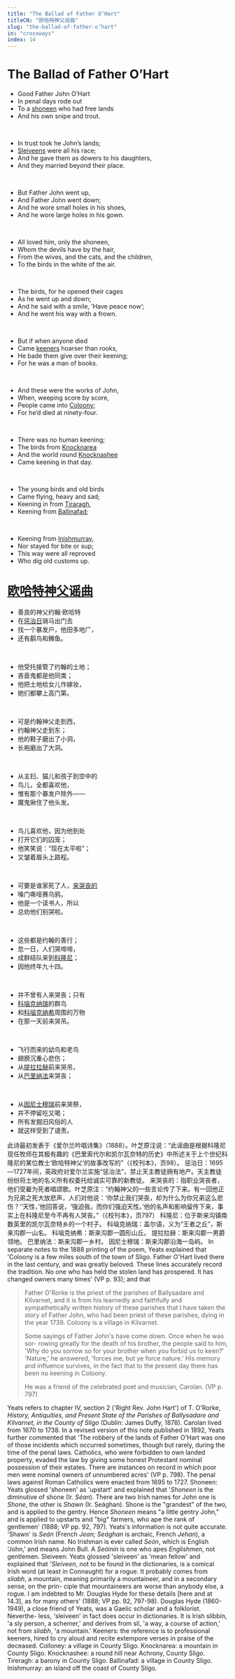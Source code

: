 ```yaml
---
title: "The Ballad of Father O’Hart"
titleCN: "欧哈特神父谣曲"
slug: "the-ballad-of-father-o’hart"
in: "crossways"
index: 14
---
```


<PoemContent>

<PoemSection>

# The Ballad of Father O’Hart
- Good Father John O’Hart
- In penal days rode out
- To a [shoneen](#10) who had free lands
- And his own snipe and trout.

<br />

- In trust took he John’s lands;
- [Sleiveens](#11) were all his race;
- And he gave them as dowers to his daughters,
- And they married beyond their place.

<br />

- But Father John went up,
- And Father John went down;
- And he wore small holes in his shoes,
- And he wore large holes in his gown.

<br />

- All loved him, only the shoneen,
- Whom the devils have by the hair,
- From the wives, and the cats, and the children,
- To the birds in the white of the air.

<br />

- The birds, for he opened their cages
- As he went up and down;
- And he said with a smile, ‘Have peace now’;
- And he went his way with a frown.

<br />

- But if when anyone died
- Came [keeners](#12) hoarser than rooks,
- He bade them give over their keening;
- For he was a man of books.

<br />

- And these were the works of John,
- When, weeping score by score,
- People came into [Coloony](#13);
- For he’d died at ninety-four.

<br />

- There was no human keening;
- The birds from [Knocknarea](#14)
- And the world round [Knocknashee](#15)
- Came keening in that day.

<br />

- The young birds and old birds
- Came flying, heavy and sad;
- Keening in from [Tiraragh](#16),
- Keening from [Ballinafad](#17);

<br />

- Keening from [Inishmurray](#18),
- Nor stayed for bite or sup;
- This way were all reproved
- Who dig old customs up.

</PoemSection>

<PoemSection>

# [欧哈特神父谣曲](#1)
- 善良的神父约翰·欧哈特
- 在[惩治日](#2)骑马出门去
- 找一个暴发户，他田多地广，
- 还有鹬鸟和鳟鱼。

<br />

- 他受托接管了约翰的土地；
- 吝啬鬼都是他同类；
- 他把土地给女儿作嫁妆，
- 她们都攀上高门第。

<br />

- 可是约翰神父走到西，
- 约翰神父走到东；
- 他的鞋子磨出了小洞，
- 长袍磨出了大洞。

<br />

- 从主妇、猫儿和孩子到空中的
- 鸟儿，全都喜欢他，
- 惟有那个暴发户除外——
- 魔鬼揪住了他头发。

<br />

- 鸟儿喜欢他，因为他到处
- 打开它们的囚笼；
- 他笑笑说：“现在太平啦”；
- 又皱着眉头上路程。

<br />

- 可要是谁家死了人，[来哭丧的](#3)
- 嗓门嘶哑赛乌鸦，
- 他是一个读书人，所以
- 总劝他们别哭啦。

<br />

- 这些都是约翰的善行；
- 忽一日，人们哭啼啼，
- 成群结队来到[科隆尼](#4)；
- 因他终年九十四。

<br />

- 并不曾有人来哭丧；只有
- [科垴克纳瑞](#5)的群鸟
- 和[科垴克纳希](#6)周围的万物
- 在那一天前来哭吊。

<br />

- 飞行而来的幼鸟和老鸟
- 翅膀沉重心悲伤；
- 从[提拉拉赫](#7)前来哭吊，
- 从[巴里纳法](#8)来哭丧；

<br />

- 从[因尼士穆瑞](#9)前来哭祭，
- 并不停留吃又喝；
- 所有发掘旧风俗的人
- 就这样受到了谴责。

</PoemSection>

</PoemContent>

<PoemTranslator translator="傅浩"/>

<PoemAppendix source="叶芝诗集（增订本） 2018 ——">
<PoemFootnote index={1}>
此诗最初发表于《爱尔兰吟唱诗集》（1888）。叶芝原注说：“此谣曲是根据科隆尼现任牧师在其极有趣的《巴里索代尔和凯尔瓦奈特的历史》中所述关于上个世纪科隆尼的某位教士‘欧哈特神父’的故事改写的”（《校刊本》，页98）。
</PoemFootnote>
<PoemFootnote index={2}>
惩治日：1695—1727年间，英政府对爱尔兰实施“惩治法”，禁止天主教徒拥有地产。天主教徒纷纷将土地的名义所有权委托给诚实可靠的新教徒。
</PoemFootnote>
<PoemFootnote index={3}>
来哭丧的：指职业哭丧者，他们受雇为死者唱颂歌。叶芝原注：“约翰神父的一些言论传了下来。有一回他正为兄弟之死大放悲声，人们对他说：‘你禁止我们哭丧，却为什么为你兄弟这么悲伤？’‘天性，’他回答说，‘强迫我，而你们强迫天性。’他的名声和影响留传下来，事实上在科隆尼至今不再有人哭丧。”（《校刊本》，页797）
</PoemFootnote>
<PoemFootnote index={4}>
科隆尼：位于斯来沟镇南数英里的凯尔瓦奈特乡的一个村子。
</PoemFootnote>
<PoemFootnote index={5}>
科垴克纳瑞：盖尔语，义为“王者之丘”，斯来沟郡一山名。
</PoemFootnote>
<PoemFootnote index={6}>
科垴克纳希：斯来沟郡一圆形山丘。
</PoemFootnote>
<PoemFootnote index={7}>
提拉拉赫：斯来沟郡一男爵领地。
</PoemFootnote>
<PoemFootnote index={8}>
巴里纳法：斯来沟郡一乡村。
</PoemFootnote>
<PoemFootnote index={9}>
因尼士穆瑞：斯来沟郡沿海一岛屿。
</PoemFootnote>
</PoemAppendix>

<PoemAppendix source="The Collected Works of W. B. Yeats, Volume I—">
<PoemFootnote>
In separate notes to the 1888 printing of the poem, Yeats explained that 'Coloony is a few miles south of the town of Sligo. Father O'Hart lived there in the last century, and was greatly beloved. These lines accurately record the tradition. No one who has held the stolen land has prospered. It has changed owners many times' (VP p. 93); and that

> Father O'Rorke is the priest of the parishes of Ballysadare and Kilvarnet, and it is from his learnedly and faithfully and sympathetically written history of these parishes that I have taken the story of Father John, who had been priest of these parishes, dying in the year 1739. Coloony is a village in Kilvarnet.
>
> Some sayings of Father John's have come down. Once when he was sor-
rowing greatly for the death of his brother, the people said to him, 'Why do you sorrow so for your brother when you forbid us to keen?' 'Nature,' he answered, 'forces me, but ye force nature.' His memory and influence survives, in the fact that to the present day there has been no keening in Coloony.
>
> He was a friend of the celebrated poet and musician, Carolan. (VP p. 797)

Yeats refers to chapter IV, section 2 ('Right Rev. John Hart') of T.  O'Rorke, *History, Antiquities, and Present State of the Parishes of
Ballysadare and Kilvarnet, in the County of Sligo* (Dublin: James Duffy,
1878). Carolan lived from 1670 to 1738. In a revised version of this
note published in 1892, Yeats further commented that 'The robbery of
the lands of Father O'Hart was one of those incidents which occurred
sometimes, though but rarely, during the time of the penal laws.
Catholics, who were forbidden to own landed property, evaded the law
by giving some honest Protestant nominal possession of their estates.
There are instances on record in which poor men were nominal owners
of unnumbered acres' (VP p. 798). The penal laws against Roman
Catholics were enacted from 1695 to 1727.
</PoemFootnote>
<PoemFootnote index={10}>
Shoneen: Yeats glossed 'shoneen' as 'upstart' and explained that '*Shoneen* is the diminutive of shone (Ir. *Séan*). There are two Irish names for John one is *Shone*, the other is *Shawn* (Ir. Seághan). Shone is the "grandest" of the two, and is applied to the gentry. Hence *Shoneen* means "a little gentry John," and is applied to upstarts and "big" farmers, who ape the rank of gentlemen' (1888; VP pp. 92, 797). Yeats's information is not quite accurate. 'Shawn' is *Seán* (French *Jean; Seághan* is archaic, French *Jehan*), a common Irish name. No Irishman is ever called *Seón*, which is English 'John,' and means John Bull. A *Seóinín* is one who apes *Englishmen*, not gentlemen.
</PoemFootnote>
<PoemFootnote index={11}>
Sleiveen: Yeats glossed 'sleiveen' as 'mean fellow' and explained that '*Sleiveen*, not to be found in the dictionaries, is a comical Irish word (at least in Connaught) for a rogue. It probably comes from *sliabh*, a mountain, meaning primarily a mountaineer, and in a secondary sense, on the prin- ciple that mountaineers are worse than anybody else, a rogue. I am indebted to Mr. Douglas Hyde for these details [here and at 14.3], as for many others' (1888; VP pp. 92, 797-98). Douglas Hyde (1860-1949), a close friend of Yeats, was a Gaelic scholar and a folklorist. Neverthe- less, 'sleiveen' in fact does occur in dictionaries. It is Irish slíbbín, 'a sly person, a schemer,' and derives from slí, 'a way, a course of action,' not from *sliabh*, 'a mountain.'
</PoemFootnote>
<PoemFootnote index={12}>
Keeners: the reference is to professional keeners, hired to cry aloud and
recite extempore verses in praise of the deceased.
</PoemFootnote>
<PoemFootnote index={13}>
Colloney: a village in County Sligo.
</PoemFootnote>
<PoemFootnote index={14}>
Knocknarea: a mountain in County Sligo.
</PoemFootnote>
<PoemFootnote index={15}>
Knocknashee: a round hill near Achrony, County Sligo.
</PoemFootnote>
<PoemFootnote index={16}>
Tireragh: a barony in County Sligo.
</PoemFootnote>
<PoemFootnote index={17}>
Ballinafad: a village in County Sligo.
</PoemFootnote>
<PoemFootnote index={18}>
Inishmurray: an island off the coast of County Sligo.
</PoemFootnote>
</PoemAppendix>
